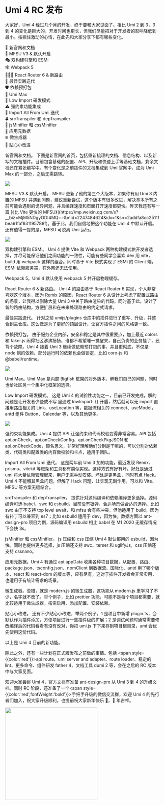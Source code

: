 # Umi 4 RC 发布

大家好，Umi 4 经过几个月的开发，终于要和大家见面了。相比 Umi 2 到 3，3 到 4 的变化是巨大的，开发时间也更长，但我们尽量把对于开发者的影响降低到最小。按捺住激动的心情，在此先和大家分享下都有哪些变化。

<p style={{ color: 'green' }}>
  🎉 新官网和文档
  <br />
  🚀 MFSU V3 & 默认开启
  <br />
  🎭 双构建引擎和 ESMi
  <br />
  🕸 Webpack 5
  <br />
  ⛹🏾‍♂️ React Router 6 & 新路由
  <br />
  🐹 最佳实践迭代
  <br />
  🛡️ 依赖预打包
  <br />
  🤺 Umi Max
  <br />
  🐛 Low Import 研发模式
  <br />
  ⚠️ 强约束功能集成
  <br />
  🎈 Import All From Umi 迭代
  <br />
  🍀 srcTranspiler 和 depTranspiler
  <br />
  🌼 jsMinifier 和 cssMinifier
  <br />
  🌸 应用元数据
  <br />
  ❄️ 微生成器
  <br />
  🧪 贴心小改进
  <br />
</p>

<p>
  <span style={{ color: 'red', fontWeight: 'bold' }}>新官网和文档。</span>
  下图是新官网的首页，包括重新梳理的文档、信息结构、以及新写的文档插件。目前包含基础的配置、API、升级和快速上手等基础文档，剩余文档还在紧张编写中。有个变化是之前插件的文档集成到
  Umi 官网中，成为 Umi Max 的一部分，之后无需跳转。
</p>

![](https://img.alicdn.com/imgextra/i1/O1CN014dDq4L1Zc3guRwcse_!!6000000003214-2-tps-1600-941.png)

<p>
  <span style={{ color: 'red', fontWeight: 'bold' }}>MFSU V3 & 默认开启。</span>
  MFSU 更新了他的第三个大版本，如果你有用 Umi 3 内置的 MFSU
  并遇到问题，建议重新尝试，这个版本有很多改进，解决基本所有之前可能会遇到的诡异问题，并且编译速度和页面打开速度都更快。昨天我还有写一篇 [《比 Vite 更快的 MFSU》](https://mp.weixin.qq.com/s?__biz=MjM5NDgyODI4MQ==&mid=2247484624&idx=1&sn=2addfa8cc2511fbea91faf831195788f)。基于此，我们自信地把这个功能在 Umi 4 中默认开启。还有值得一提的是，MFSU
  可脱离 Umi 运行。
</p>

![](https://img.alicdn.com/imgextra/i2/O1CN01Znj8HD1mCwz72voXv_!!6000000004919-2-tps-1600-807.png)

<p>
  <span style={{ color: 'red', fontWeight: 'bold' }}>双构建引擎和 ESMi。</span>
  Umi 4 提供 Vite 和 Webpack
  两种构建模式供开发者选择，并尽可能保证他们之间功能的一致性，可能有些同学会喜欢
  dev 用 vite，build 用 webpack 这样的组合。同时基于 Vite 模式实现了 ESMi 的
  Client 端，ESMi 依赖服务端，在外网还无法使用。
</p>

<p>
  <span style={{ color: 'red', fontWeight: 'bold' }}>Webpack 5。</span>Umi 4
  默认使用 webpack 5 并开启物理缓存。
</p>

<p>
  <span style={{ color: 'red', fontWeight: 'bold' }}>
    React Router 6 & 新路由。
  </span>
  Umi 4 的路由基于 React Router 6 实现，个人非常喜欢这个版本，因为 Remix
  的原因，React Router 6 从设计上考虑了配置式路由的场景，让我得以删除大量 Umi 3
  中关于路由渲染的代码。同时基于此，设计了新的路由结构，方便扩展和在未来处理路由的约定式请求。
</p>

<p>
  <span style={{ color: 'red', fontWeight: 'bold' }}>最佳实践迭代。</span>
  针对之前 umijs/plugins
  仓库中的插件进行了重写、升级，并整合到主仓库。这么做是为了更好的顶层设计，让官方插件之间的风格更一致。
</p>

<p>
  <span style={{ color: 'red', fontWeight: 'bold' }}>​​依赖预打包。</span>
  由于服务企业内部，安全和稳定是其中很重要点，加上最近 colors 和 faker.js
  闹得社区沸沸扬扬，谁都不希望睡一觉醒来，自己负责的业务挂了，还背个故障。Umi 4
  接着 Umi 3 继续做依赖预打包的事，并且更彻底，不仅是 node
  侧的依赖，部分运行时的依赖也会做锁定，比如 core-js 和 @babel/runtime。
</p>

![](https://img.alicdn.com/imgextra/i1/O1CN01h44iJg1T09DNuYOlm_!!6000000002319-2-tps-1600-758.png)

<p>
  <span style={{ color: 'red', fontWeight: 'bold' }}>Umi Max。</span>Umi Max
  是内部 Bigfish
  框架的对外版本，解我们自己的问题，同时也给社区另一个集中化框架的选择。
</p>

<p>
  <span style={{ color: 'red', fontWeight: 'bold' }}>
    Low Import 研发模式。
  </span>
  这是 Umi 4 的试验性功能之一，目前已开发完成，解的问题是让开发者少些或不写
  里通过 lowImport: {} 开启，然后就可以无 import 直接用路由相关的
  Link、useLocation 等，数据流相关的 connect、useModel，antd 组件
  Button、Calendar 等，以及其他更多。
</p>

![](https://img.alicdn.com/imgextra/i4/O1CN0142Vcpt25kMZqjmioe_!!6000000007564-2-tps-1600-631.png)

<p>
  <span style={{ color: 'red', fontWeight: 'bold' }}>强约束功能集成。</span>Umi
  4 提供 API 让强约束和代码校验变得非常容易。API 包括
  api.onCheck、api.onCheckConfig、api.onCheckPkgJSON 和
  api.onCheckCode，顾名思义，非常好理解他们分别是干嘛的，可以分别对依赖类、代码类和配置类的内容做校验和卡点，适用于团队。
</p>

<p>
  <span style={{ color: 'red', fontWeight: 'bold' }}>
    Import All From Umi 迭代。
  </span>
  这是两年前 Umi 3 加的功能，最近发现 Remix、prisma、vitekit
  等框架和工具都有类似实现。这种方式有好有坏。好处是通过 umi
  将大量依赖管理起来，用户无需手动安装。坏处是更黑盒，同时有点 Hack。Umi 4
  不能解其黑盒问题，但解了 Hack 问题，让实现无副作用，可以和 Vite、MFSU
  等方案无缝结合。
</p>

<p>
  <span style={{ color: 'red', fontWeight: 'bold' }}>
    srcTranspiler 和 depTranspiler。
  </span>
  提供针对源码编译和依赖编译更多选择。源码编译可选 babel、swc 和
  esbuild，目前没有银弹，合适场景做合适的选择。比如 swc 由于不支持 top level
  await，和 mfsu 会有些冲突，但他适用于 build，因为有补丁可以兼容到 es7；比如
  esbuild 适用于 dev，因为快。数据方面以 ant-design-pro 项目为例，源码编译用
  esbuild 相比 babel 在 M1 2020 无缓存情况下会快 3s。
</p>

<p>
  <span style={{ color: 'red', fontWeight: 'bold' }}>
    jsMinifier 和 cssMinifier。
  </span>
  js 压缩和 css 压缩 Umi 4 默认都用的 esbuild，因为快。同时也提供更多选择，js
  压缩还支持 swc、terser 和 uglifyJs，css 压缩还支持 cssnano。
</p>

<p>
  <span style={{ color: 'red', fontWeight: 'bold' }}>应用元数据。</span>Umi 4
  有通过 api.appData
  收集各种项目数据，从配置、路由、package.json、tsconfig.json、npmClient
  到数据流、国际化、antd 用了哪个版本、react 和 react-dom
  的版本等，应有尽有，这对于插件开发者会非常实用，也适用于有统计需求的场景。
</p>

<p>
  <span style={{ color: 'red', fontWeight: 'bold' }}>微生成器。</span>没错，就是
  modern.js 的微生成器，这功能从 modern.js
  里学习了不少，名字就不改了。举个例子，比如 prettier
  功能，可能不是每个项目都需要，就比较适用于微生成器，按需启用、添加配置、安装依赖。
</p>

<p>
  <span style={{ color: 'red', fontWeight: 'bold' }}>贴心小改进。</span>
  还有不少贴心小改进，举两个例子。1 是项目中新增
  plugin.ts，会默认作为插件添加，方便项目进行一些插件级的扩展；2
  是调试问题时通常需要修改编译后的代码看看有没有改对，你把 umi.js
  下下来存到项目根目录，umi 会优先使用这份代码。
</p>

以上是 Umi 4 目前的新功能。

除此之外，还有一些计划在正式版发布之前做的事情。包括 <span style={{color:'red'}}>api route、umi server and adapter、route loader、稳定的 lint、更多命令、组件研发 father 4、文档工具 dumi 2</span> 等，会在之后的 RC 版本中与大家见面。

欢迎大家尝鲜 Umi 4，官方文档有准备 ant-design-pro 从 Umi 3 到 4 的升级文档。同时 RC 阶段，还准备了一个<span style={{color:'red',fontWeight:'bold'}}>手把手升级的微信交流群</span>，欢迎 Umi 4 的先行者们加入，祝大家升级顺利，也提前祝大家新年快乐 🧨，🐯 年吉祥。

<p>
  <img
    src="https://img.alicdn.com/imgextra/i4/O1CN01QmMTeR1jd6l2cwHQh_!!6000000004570-0-tps-1170-1500.jpg"
    width="300"
  />
</p>

